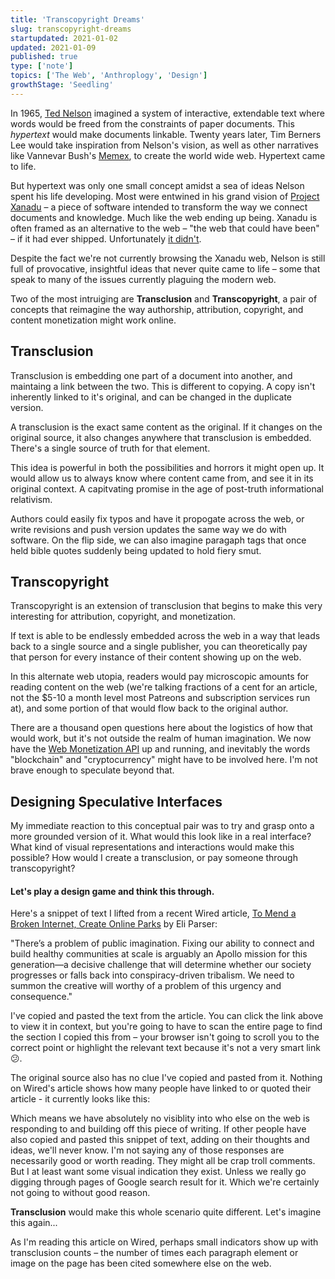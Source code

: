 ```yaml
---
title: 'Transcopyright Dreams'
slug: transcopyright-dreams
startupdated: 2021-01-02
updated: 2021-01-09
published: true
type: ['note']
topics: ['The Web', 'Anthroplogy', 'Design']
growthStage: 'Seedling'
---
```


<IntroParagraph>

In 1965, [Ted Nelson](https://en.wikipedia.org/wiki/Ted_Nelson) imagined a system of interactive, extendable text where words would be freed from the constraints of paper documents. This _hypertext_ would make documents linkable. Twenty years later, Tim Berners Lee would take inspiration from Nelson's vision, as well as other narratives like Vannevar Bush's [Memex](https://en.wikipedia.org/wiki/Memex), to create the world wide web. Hypertext came to life.

</IntroParagraph>

But hypertext was only one small concept amidst a sea of ideas Nelson spent his life developing. Most were entwined in his grand vision of [Project Xanadu](https://en.wikipedia.org/wiki/Project_Xanadu) – a piece of software intended to transform the way we connect documents and knowledge. Much like the web ending up being. Xanadu is often framed as an alternative to the web – "the web that could have been" – if it had ever shipped. Unfortunately [it didn't](https://www.wired.com/1995/06/xanadu/).

Despite the fact we're not currently browsing the Xanadu web, Nelson is still full of provocative, insightful ideas that never quite came to life – some that speak to many of the issues currently plaguing the modern web.

Two of the most intruiging are **Transclusion** and **Transcopyright**, a pair of concepts that reimagine the way authorship, attribution, copyright, and content monetization might work online.

## Transclusion

Transclusion is embedding one part of a document into another, and maintaing a link between the two. This is different to copying. A copy isn't inherently linked to it's original, and can be changed in the duplicate version.

A transclusion is the exact same content as the original. If it changes on the original source, it also changes anywhere that transclusion is embedded. There's a single source of truth for that element.

This idea is powerful in both the possibilities and horrors it might open up. It would allow us to always know where content came from, and see it in its original context. A capitvating promise in the age of post-truth informational relativism. 

Authors could easily fix typos and have it propogate across the web, or write revisions and push version updates the same way we do with software. On the flip side, we can also imagine paragaph tags that once held bible quotes suddenly being updated to hold fiery smut.

## Transcopyright

Transcopyright is an extension of transclusion that begins to make this very interesting for attribution, copyright, and monetization.

If text is able to be endlessly embedded across the web in a way that leads back to a single source and a single publisher, you can theoretically pay that person for every instance of their content showing up on the web.

In this alternate web utopia, readers would pay microscopic amounts for reading content on the web (we're talking fractions of a cent for an article, not the $5-10 a month level most Patreons and subscription services run at), and some portion of that would flow back to the original author.

There are a thousand open questions here about the logistics of how that would work, but it's not outside the realm of human imagination. We now have the [Web Monetization API](https://webmonetization.org/) up and running, and inevitably the words "blockchain" and "cryptocurrency" might have to be involved here. I'm not brave enough to speculate beyond that.

## Designing Speculative Interfaces

My immediate reaction to this conceptual pair was to try and grasp onto a more grounded version of it. What would this look like in a real interface? What kind of visual representations and interactions would make this possible? How would I create a transclusion, or pay someone through transcopyright?

#### Let's play a design game and think this through.

Here's a snippet of text I lifted from a recent Wired article, [To Mend a Broken Internet, Create Online Parks](https://www.wired.com/story/to-mend-a-broken-internet-create-online-parks/) by Eli Parser:

<SimpleCard width="780px">

"There’s a problem of public imagination. Fixing our ability to connect and build healthy communities at scale is arguably an Apollo mission for this generation—a decisive challenge that will determine whether our society progresses or falls back into conspiracy-driven tribalism. We need to summon the creative will worthy of a problem of this urgency and consequence."

</SimpleCard>

I've copied and pasted the text from the article. You can click the link above to view it in context, but you're going to have to scan the entire page to find the section I copied this from – your browser isn't going to scroll you to the correct point or highlight the relevant text because it's not a very smart link 😕.

The original source also has no clue I've copied and pasted from it. Nothing on Wired's article shows how many people have linked to or quoted their article - it currently looks like this:

<ImageFrame src="https://p-ZmFjNlQ.b3.n0.cdn.getcloudapp.com/items/geuoQpb4/d63e913c-dc63-4643-933f-e98d9b0368f7.jpg?v=15fe4f207f02029a4dbbb83471f6add0" width="800px" />

Which means we have absolutely no visiblity into who else on the web is responding to and building off this piece of writing. If other people have also copied and pasted this snippet of text, adding on their thoughts and ideas, we'll never know. <Footnote idName={1}>I'm not saying any of those responses are necessarily good or worth reading. They might all be crap troll comments. But I at least want some visual indication they exist. </Footnote> Unless we really go digging through pages of Google search result for it. Which we're certainly not going to without good reason. 

**Transclusion** would make this whole scenario quite different. Let's imagine this again...

As I'm reading this article on Wired, perhaps small indicators show up with transclusion counts – the number of times each paragraph element or image on the page has been cited somewhere else on the web.

<ImageFrame src="https://p-ZmFjNlQ.b3.n0.cdn.getcloudapp.com/items/YEuQYBw1/addd653f-9b83-46a5-b71f-d833bfc35d87.png?v=85a5fa94a8342415f4e18da73ca05a5a" width="800px" />

<ComingSoon />